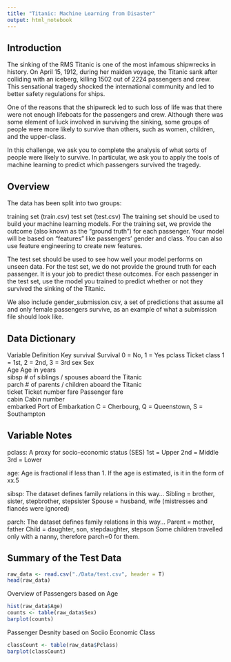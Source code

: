 ```yaml
---
title: "Titanic: Machine Learning from Disaster"
output: html_notebook
---
```


Introduction
------------
The sinking of the RMS Titanic is one of the most infamous shipwrecks in history.  On April 15, 1912, during her maiden voyage, the Titanic sank after colliding with an iceberg, killing 1502 out of 2224 passengers and crew. This sensational tragedy shocked the international community and led to better safety regulations for ships.

One of the reasons that the shipwreck led to such loss of life was that there were not enough lifeboats for the passengers and crew. Although there was some element of luck involved in surviving the sinking, some groups of people were more likely to survive than others, such as women, children, and the upper-class.

In this challenge, we ask you to complete the analysis of what sorts of people were likely to survive. In particular, we ask you to apply the tools of machine learning to predict which passengers survived the tragedy.

Overview
--------
The data has been split into two groups:

training set (train.csv)
test set (test.csv)
The training set should be used to build your machine learning models. For the training set, we provide the outcome (also known as the “ground truth”) for each passenger. Your model will be based on “features” like passengers’ gender and class. You can also use feature engineering to create new features.

The test set should be used to see how well your model performs on unseen data. For the test set, we do not provide the ground truth for each passenger. It is your job to predict these outcomes. For each passenger in the test set, use the model you trained to predict whether or not they survived the sinking of the Titanic.

We also include gender_submission.csv, a set of predictions that assume all and only female passengers survive, as an example of what a submission file should look like.

Data Dictionary
---------------
  Variable	    Definition	      Key
  survival	    Survival	        0 = No, 1 = Yes
  pclass	      Ticket class	    1 = 1st, 2 = 2nd, 3 = 3rd
  sex	          Sex	
  Age	          Age in years	
  sibsp	        # of siblings / spouses aboard the Titanic	
  parch	        # of parents / children aboard the Titanic	
  ticket	      Ticket number	
  fare	        Passenger fare	
  cabin	        Cabin number	
  embarked	    Port of Embarkation	C = Cherbourg, Q = Queenstown, S = Southampton

Variable Notes
--------------
  pclass: A proxy for socio-economic status (SES)
  1st     = Upper
  2nd     = Middle  
  3rd     = Lower

  age: Age is fractional if less than 1. If the age is estimated, is it in the form of xx.5

  sibsp: The dataset defines family relations in this way...
  Sibling = brother, sister, stepbrother, stepsister
  Spouse = husband, wife (mistresses and fiancés were ignored)

  parch: The dataset defines family relations in this way...
  Parent = mother, father
  Child = daughter, son, stepdaughter, stepson
  Some children travelled only with a nanny, therefore parch=0 for them.
  
Summary of the Test Data
------------

```r
raw_data <- read.csv("./Data/test.csv", header = T)
head(raw_data)

```

Overview of Passengers based on Age

```r
hist(raw_data$Age)
counts <- table(raw_data$Sex)
barplot(counts)
```

Passenger Desnity based on Sociio Economic Class

```r
classCount <- table(raw_data$Pclass)
barplot(classCount)
```

```r

```












